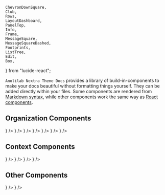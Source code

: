     ChevronDownSquare,
    Club,
    Rows,
    LayoutDashboard,
    PanelTop,
    Info,
    Frame,
    MessageSquare,
    MessageSquareDashed,
    Footprints,
    ListTree,
    Edit,
    Box,
} from "lucide-react";

`Anolilab Nextra Theme Docs` provides a library of build-in-components to make your docs beautiful without formatting things yourself.
They can be added directly within your files. Some components are rendered from [Markdown syntax](https://www.markdownguide.org/basic-syntax/), while other components work the same way as [React components](https://reactjs.org/docs/components-and-props.html).

## Organization Components

<CardGroup>
    <Card title="Accordion" href="/docs/nextra-theme-docs/writing-content/components/accordion" icon={<ChevronDownSquare size={20} className="mt-0.5" />} />
    <Card title="Accordion Group" href="/docs/nextra-theme-docs/writing-content/components/accordion-group" icon={<Rows size={20} className="mt-0.5" />} />
    <Card title="Card" href="/docs/nextra-theme-docs/writing-content/components/card" icon={<Club size={20} className="mt-0.5" />} />
    <Card title="Card Group" href="/docs/nextra-theme-docs/writing-content/components/card-group" icon={<LayoutDashboard size={20} className="mt-0.5" />} />
    <Card title="Tabs" href="/docs/nextra-theme-docs/writing-content/components/tabs" icon={<PanelTop size={20} className="mt-0.5" />} />
    <Card title="Steps" href="/docs/nextra-theme-docs/writing-content/components/steps" icon={<Footprints size={20} className="mt-0.5" />} />
    <Card title="FileTree" href="/docs/nextra-theme-docs/writing-content/components/file-tree" icon={<ListTree size={20} className="mt-0.5" />} />
</CardGroup>

## Context Components

<CardGroup>
    <Card title="Callout" href="/docs/nextra-theme-docs/writing-content/components/callout" icon={<Info size={20} className="mt-0.5" />} />
    <Card title="Image Frame" href="/docs/nextra-theme-docs/writing-content/components/image-frame" icon={<Frame size={20} className="mt-0.5" />} />
    <Card title="Tooltips" href="/docs/nextra-theme-docs/writing-content/components/tooltip" icon={<MessageSquare size={20} className="mt-0.5" />} />
    <Card title="Toast" href="/docs/nextra-theme-docs/writing-content/components/toast" icon={<MessageSquareDashed size={20} className="mt-0.5" />} />
</CardGroup>

## Other Components

<CardGroup>
    <Card title="React Live Editor" href="/docs/nextra-theme-docs/writing-content/components/live-editor" icon={<Edit size={20} className="mt-0.5" />} />
    <Card title="Sandbox" href="/docs/nextra-theme-docs/writing-content/components/sandbox" icon={<Box size={20} className="mt-0.5" />} />
</CardGroup>
